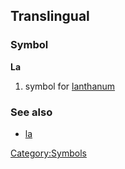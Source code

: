 ==Translingual==
===Symbol===
'''La'''
#{{chemistry}} symbol for [[lanthanum]]
===See also===
*[[la]]
[[Category:Symbols]]